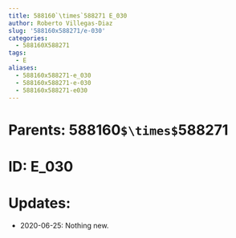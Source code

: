 ```yaml
---
title: 588160`\times`588271 E_030
author: Roberto Villegas-Diaz
slug: '588160x588271/e-030'
categories:
  - 588160X588271
tags:
  - E
aliases:
  - 588160x588271-e_030
  - 588160x588271-e-030
  - 588160x588271-e030
---
```


# **Parents**: 588160`$\times$`588271
# **ID**: E_030
# **Updates**: 
 - 2020-06-25: Nothing new.
